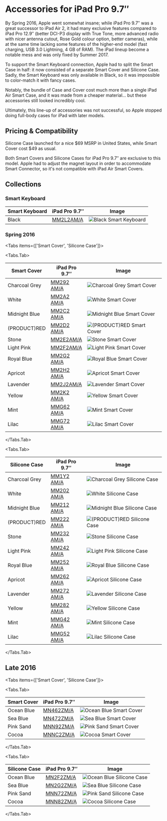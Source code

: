 
# Accessories for iPad Pro 9.7″

By Spring 2016, Apple went somewhat insane; while iPad Pro 9.7″ was a great successor to iPad Air 2, it had many exclusive features compared to iPad Pro 12.9″ (better DCI-P3 display with True Tone, more advanced radio with nicer antenna cutout, Rose Gold colour option, better cameras), while at the same time lacking some features of the higher-end model (fast charging, USB 3.0 Lightning, 4 GB of RAM). The iPad lineup become a notable mess and was only fixed by Summer 2017.

To support the Smart Keyboard connection, Apple had to split the Smart Case in half: it now consisted of a separate Smart Cover and Silicone Case. Sadly, the Smart Keyboard was only available in Black, so it was impossible to color-match it with fancy cases.

Notably, the bundle of Case and Cover cost much more than a single iPad Air Smart Case, and it was made from a cheaper material… but these accessories still looked incredibly cool.

Ultimately, this line-up of accessories was not successful, so Apple stopped doing full-body cases for iPad with later models.

## Pricing & Compatibility

Silicone Case launched for a nice \$69 MSRP in United States, while Smart Cover cost \$49 as usual.

Both Smart Covers and Silicone Cases for iPad Pro 9.7″ are exclusive to this model. Apple had to adjust the magnet layout in order to accommodate Smart Connector, so it's not compatible with iPad Air Smart Covers.

## Collections

### Smart Keyboard

| Smart Keyboard | iPad Pro 9.7″ | Image |
| --- | --- | --- |
| Black | [MM2L2<wbr/>AM/A](/ipad_pro97/MM2L2) | ![Black Smart Keyboard](/everyphone/MM2L2.png) |

### Spring 2016

<Tabs
  items={['Smart Cover', 'Silicone Case']}>

<Tabs.Tab>

| Smart Cover | iPad Pro 9.7″ | Image |
| --- | --- | --- |
| Charcoal Grey | [MM292<wbr/>AM/A](/ipad_pro97/MM292) | ![Charcoal Grey Smart Cover](/everyphone/MM292.png) |
| White | [MM2A2<wbr/>AM/A](/ipad_pro97/MM2A2) | ![White Smart Cover](/everyphone/MM2A2.png) |
| Midnight Blue | [MM2C2<wbr/>AM/A](/ipad_pro97/MM2C2) | ![Midnight Blue Smart Cover](/everyphone/MM2C2.png) |
| (PRODUCT)RED | [MM2D2<wbr/>AM/A](/ipad_pro97/MM2D2) | ![(PRODUCT)RED Smart Cover](/everyphone/MM2D2.png) |
| Stone | [MM2E2<wbr/>AM/A](/ipad_pro97/MM2E2) | ![Stone Smart Cover](/everyphone/MM2E2.png) |
| Light Pink | [MM2F2<wbr/>AM/A](/ipad_pro97/MM2F2) | ![Light Pink Smart Cover](/everyphone/MM2F2.png) |
| Royal Blue | [MM2G2<wbr/>AM/A](/ipad_pro97/MM2G2) | ![Royal Blue Smart Cover](/everyphone/MM2G2.png) |
| Apricot | [MM2H2<wbr/>AM/A](/ipad_pro97/MM2H2) | ![Apricot Smart Cover](/everyphone/MM2H2.png) |
| Lavender | [MM2J2<wbr/>AM/A](/ipad_pro97/MM2J2) | ![Lavender Smart Cover](/everyphone/MM2J2.png) |
| Yellow | [MM2K2<wbr/>AM/A](/ipad_pro97/MM2K2) | ![Yellow Smart Cover](/everyphone/MM2K2.png) |
| Mint | [MMG62<wbr/>AM/A](/ipad_pro97/MMG62) | ![Mint Smart Cover](/everyphone/MMG62.png) |
| Lilac | [MMG72<wbr/>AM/A](/ipad_pro97/MMG72) | ![Lilac Smart Cover](/everyphone/MMG72.png) |

</Tabs.Tab>

<Tabs.Tab>

| Silicone Case | iPad Pro 9.7″ | Image |
| --- | --- | --- |
| Charcoal Grey | [MM1Y2<wbr/>AM/A](/ipad_pro97/MM1Y2) | ![Charcoal Grey Silicone Case](/everyphone/MM1Y2.png) |
| White | [MM202<wbr/>AM/A](/ipad_pro97/MM202) | ![White Silicone Case](/everyphone/MM202.png) |
| Midnight Blue | [MM212<wbr/>AM/A](/ipad_pro97/MM212) | ![Midnight Blue Silicone Case](/everyphone/MM212.png) |
| (PRODUCT)RED | [MM222<wbr/>AM/A](/ipad_pro97/MM222) | ![(PRODUCT)RED Silicone Case](/everyphone/MM222.png) |
| Stone | [MM232<wbr/>AM/A](/ipad_pro97/MM232) | ![Stone Silicone Case](/everyphone/MM232.png) |
| Light Pink | [MM242<wbr/>AM/A](/ipad_pro97/MM242) | ![Light Pink Silicone Case](/everyphone/MM242.png) |
| Royal Blue | [MM252<wbr/>AM/A](/ipad_pro97/MM252) | ![Royal Blue Silicone Case](/everyphone/MM252.png) |
| Apricot | [MM262<wbr/>AM/A](/ipad_pro97/MM262) | ![Apricot Silicone Case](/everyphone/MM262.png) |
| Lavender | [MM272<wbr/>AM/A](/ipad_pro97/MM272) | ![Lavender Silicone Case](/everyphone/MM272.png) |
| Yellow | [MM282<wbr/>AM/A](/ipad_pro97/MM282) | ![Yellow Silicone Case](/everyphone/MM282.png) |
| Mint | [MMG42<wbr/>AM/A](/ipad_pro97/MMG42) | ![Mint Silicone Case](/everyphone/MMG42.png) |
| Lilac | [MMG52<wbr/>AM/A](/ipad_pro97/MMG52) | ![Lilac Silicone Case](/everyphone/MMG52.png) |

</Tabs.Tab>
</Tabs>

## Late 2016

<Tabs
  items={['Smart Cover', 'Silicone Case']}>

<Tabs.Tab>

| Smart Cover | iPad Pro 9.7″ | Image |
| --- | --- | --- |
| Ocean Blue | [MN462<wbr/>ZM/A](/ipad_pro97/MN462) | ![Ocean Blue Smart Cover](/everyphone/MN462.png) |
| Sea Blue | [MN472<wbr/>ZM/A](/ipad_pro97/MN472) | ![Sea Blue Smart Cover](/everyphone/MN472.png) |
| Pink Sand | [MNN92<wbr/>ZM/A](/ipad_pro97/MNN92) | ![Pink Sand Smart Cover](/everyphone/MNN92.png) |
| Cocoa | [MNNC2<wbr/>ZM/A](/ipad_pro97/MNNC2) | ![Cocoa Smart Cover](/everyphone/MNNC2.png) |

</Tabs.Tab>

<Tabs.Tab>

| Silicone Case | iPad Pro 9.7″ | Image |
| --- | --- | --- |
| Ocean Blue | [MN2F2<wbr/>ZM/A](/ipad_pro97/MN2F2) | ![Ocean Blue Silicone Case](/everyphone/MN2F2.png) |
| Sea Blue | [MN2G2<wbr/>ZM/A](/ipad_pro97/MN2G2) | ![Sea Blue Silicone Case](/everyphone/MN2G2.png) |
| Pink Sand | [MNN72<wbr/>ZM/A](/ipad_pro97/MNN72) | ![Pink Sand Silicone Case](/everyphone/MNN72.png) |
| Cocoa | [MNN82<wbr/>ZM/A](/ipad_pro97/MNN82) | ![Cocoa Silicone Case](/everyphone/MNN82.png) |

</Tabs.Tab>
</Tabs>
